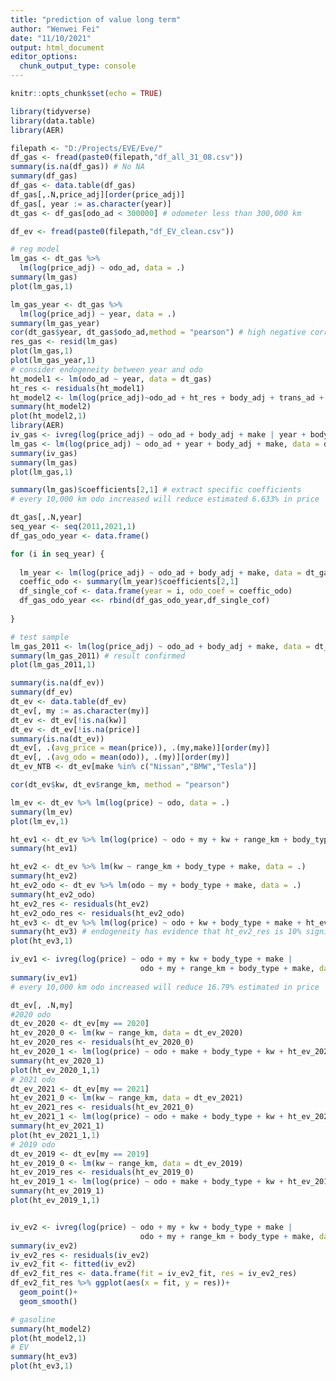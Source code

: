 ```yaml
---
title: "prediction of value long term"
author: "Wenwei Fei"
date: "11/10/2021"
output: html_document
editor_options: 
  chunk_output_type: console
---
```


```r
knitr::opts_chunk$set(echo = TRUE)
```

```r
library(tidyverse)
library(data.table)
library(AER)
```

```r
filepath <- "D:/Projects/EVE/Eve/"
df_gas <- fread(paste0(filepath,"df_all_31_08.csv"))
summary(is.na(df_gas)) # No NA
summary(df_gas)
df_gas <- data.table(df_gas)
df_gas[,.N,price_adj][order(price_adj)]
df_gas[, year := as.character(year)]
dt_gas <- df_gas[odo_ad < 300000] # odometer less than 300,000 km
```

```r
df_ev <- fread(paste0(filepath,"df_EV_clean.csv"))
```

```r
# reg model
lm_gas <- dt_gas %>% 
  lm(log(price_adj) ~ odo_ad, data = .)
summary(lm_gas)
plot(lm_gas,1)

lm_gas_year <- dt_gas %>% 
  lm(log(price_adj) ~ year, data = .)
summary(lm_gas_year)
cor(dt_gas$year, dt_gas$odo_ad,method = "pearson") # high negative correlation odo & my
res_gas <- resid(lm_gas)
plot(lm_gas,1)
plot(lm_gas_year,1)
# consider endogeneity between year and odo
ht_model1 <- lm(odo_ad ~ year, data = dt_gas)
ht_res <- residuals(ht_model1)
ht_model2 <- lm(log(price_adj)~odo_ad + ht_res + body_adj + trans_ad + make, data = dt_gas)
summary(ht_model2)
plot(ht_model2,1)
library(AER)
iv_gas <- ivreg(log(price_adj) ~ odo_ad + body_adj + make | year + body_adj + make, data = dt_gas)
lm_gas <- lm(log(price_adj) ~ odo_ad + year + body_adj + make, data = dt_gas)
summary(iv_gas) 
summary(lm_gas)
plot(lm_gas,1)

summary(lm_gas)$coefficients[2,1] # extract specific coefficients
# every 10,000 km odo increased will reduce estimated 6.633% in price 

```

```r
dt_gas[,.N,year]
seq_year <- seq(2011,2021,1)
df_gas_odo_year <- data.frame()

for (i in seq_year) {
  
  lm_year <- lm(log(price_adj) ~ odo_ad + body_adj + make, data = dt_gas[year == i])
  coeffic_odo <- summary(lm_year)$coefficients[2,1]
  df_single_cof <- data.frame(year = i, odo_coef = coeffic_odo)
  df_gas_odo_year <<- rbind(df_gas_odo_year,df_single_cof)
  
}

# test sample
lm_gas_2011 <- lm(log(price_adj) ~ odo_ad + body_adj + make, data = dt_gas[year == 2011])
summary(lm_gas_2011) # result confirmed
plot(lm_gas_2011,1)


```

```r
summary(is.na(df_ev))
summary(df_ev)
dt_ev <- data.table(df_ev)
dt_ev[, my := as.character(my)]
dt_ev <- dt_ev[!is.na(kw)]
dt_ev <- dt_ev[!is.na(price)]
summary(is.na(dt_ev))
dt_ev[, .(avg_price = mean(price)), .(my,make)][order(my)]
dt_ev[, .(avg_odo = mean(odo)), .(my)][order(my)]
dt_ev_NTB <- dt_ev[make %in% c("Nissan","BMW","Tesla")]
```

```r
cor(dt_ev$kw, dt_ev$range_km, method = "pearson")

lm_ev <- dt_ev %>% lm(log(price) ~ odo, data = .)
summary(lm_ev)
plot(lm_ev,1)

ht_ev1 <- dt_ev %>% lm(log(price) ~ odo + my + kw + range_km + body_type + make, data = .)
summary(ht_ev1)

ht_ev2 <- dt_ev %>% lm(kw ~ range_km + body_type + make, data = .)
summary(ht_ev2)
ht_ev2_odo <- dt_ev %>% lm(odo ~ my + body_type + make, data = .)
summary(ht_ev2_odo)
ht_ev2_res <- residuals(ht_ev2)
ht_ev2_odo_res <- residuals(ht_ev2_odo)
ht_ev3 <- dt_ev %>% lm(log(price) ~ odo + kw + body_type + make + ht_ev2_res + ht_ev2_odo_res, data = .)
summary(ht_ev3) # endogeneity has evidence that ht_ev2_res is 10% significant
plot(ht_ev3,1)

iv_ev1 <- ivreg(log(price) ~ odo + my + kw + body_type + make | 
                             odo + my + range_km + body_type + make, data = dt_ev)
summary(iv_ev1)
# every 10,000 km odo increased will reduce 16.79% estimated in price 
```

```r
dt_ev[, .N,my]
#2020 odo
dt_ev_2020 <- dt_ev[my == 2020]
ht_ev_2020_0 <- lm(kw ~ range_km, data = dt_ev_2020)
ht_ev_2020_res <- residuals(ht_ev_2020_0)
ht_ev_2020_1 <- lm(log(price) ~ odo + make + body_type + kw + ht_ev_2020_res, data = dt_ev_2020)
summary(ht_ev_2020_1)
plot(ht_ev_2020_1,1)
# 2021 odo
dt_ev_2021 <- dt_ev[my == 2021]
ht_ev_2021_0 <- lm(kw ~ range_km, data = dt_ev_2021)
ht_ev_2021_res <- residuals(ht_ev_2021_0)
ht_ev_2021_1 <- lm(log(price) ~ odo + make + body_type + kw + ht_ev_2021_res, data = dt_ev_2021)
summary(ht_ev_2021_1)
plot(ht_ev_2021_1,1)
# 2019 odo
dt_ev_2019 <- dt_ev[my == 2019]
ht_ev_2019_0 <- lm(kw ~ range_km, data = dt_ev_2019)
ht_ev_2019_res <- residuals(ht_ev_2019_0)
ht_ev_2019_1 <- lm(log(price) ~ odo + make + body_type + kw + ht_ev_2019_res, data = dt_ev_2019)
summary(ht_ev_2019_1)
plot(ht_ev_2019_1,1)


iv_ev2 <- ivreg(log(price) ~ odo + my + kw + body_type + make | 
                             odo + my + range_km + body_type + make, data = dt_ev)
summary(iv_ev2)
iv_ev2_res <- residuals(iv_ev2)
iv_ev2_fit <- fitted(iv_ev2)
df_ev2_fit_res <- data.frame(fit = iv_ev2_fit, res = iv_ev2_res)
df_ev2_fit_res %>% ggplot(aes(x = fit, y = res))+
  geom_point()+
  geom_smooth()


```

```r
# gasoline
summary(ht_model2)
plot(ht_model2,1)
# EV
summary(ht_ev3)
plot(ht_ev3,1)
```












